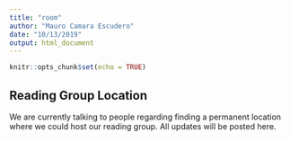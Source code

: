 ```yaml
---
title: "room"
author: "Mauro Camara Escudero"
date: "10/13/2019"
output: html_document
---
```


```r
knitr::opts_chunk$set(echo = TRUE)
```

## Reading Group Location
We are currently talking to people regarding finding a permanent location where we could host our reading group. All updates will be posted here.